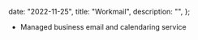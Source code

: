 
  date: "2022-11-25",
  title: "Workmail",
  description: "",
};


- Managed business email and calendaring service
